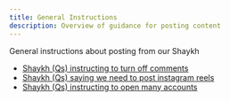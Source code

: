 ```yaml
---
title: General Instructions
description: Overview of guidance for posting content
---
```


General instructions about posting from our Shaykh

- [Shaykh (Qs) instructing to turn off comments](https://www.youtube.com/live/qTz6fuKO9J4&t=10242)
- [Shaykh (Qs) saying we need to post instagram reels](https://www.youtube.com/watch?v=XSM5yhm94VQ&t=4611s)
- [Shaykh (Qs) instructing to open many accounts](https://www.youtube.com/watch?v=mDLrs1r2pYE&t=9878s)
